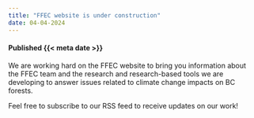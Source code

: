 ```yaml
---
title: "FFEC website is under construction"
date: 04-04-2024
---
```


#### Published {{< meta date >}}

We are working hard on the FFEC website to bring you information about the 
FFEC team and the research and research-based tools we are developing to answer 
issues related to climate change impacts on BC forests.

Feel free to subscribe to our RSS feed to receive updates on our work!